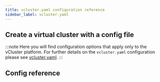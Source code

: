 ```yaml
---
title: vcluster.yaml configuration reference
sidebar_label: vcluster.yaml
---
```



## Create a virtual cluster with a config file

:::note
Here you will find configuration options that apply only to the vCluster platform.  For further details on the `vcluster.yaml` configuration
please see [vcluster.yaml](/docs/vcluster/configure/vcluster-yaml).
:::


## Config reference

<External />


